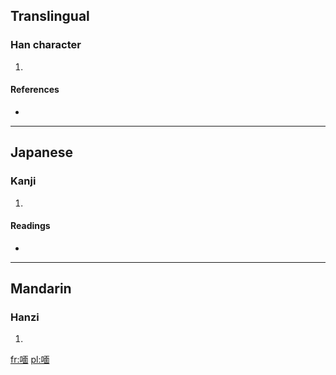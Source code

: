 ==Translingual==

===Han character===
{{Han char|rn=30|rad=口|as=09|sn=12|four=6106<sub>0</sub>|canj=口一田中 (RMWL)}}

# {{defn|Han|sort=口09}}

====References====
* {{Han ref|kx=0198.260|dkj=03942|dj=0420.140|hdz=10652.050|uh=5595|ud=21909|bh=D879|bd=55417}}

----

==Japanese==

===Kanji===
{{ja-kanji|grade=|rs=口09}}

# {{defn|Japanese|sort=口09}}

====Readings====
* {{ja-readings|on=[[べん]] (ben), [[めん]] (men)|kun=}}

----

==Mandarin==

===Hanzi===
{{cmn-hanzi|pin=[[hé]] ([[he2]]), [[miǎn]] ([[mian3]]), [[xuǎn]] ([[xuan3]]), [[yuán]] ([[yuan2]])|wg=ho<sup>2</sup>, mien<sup>3</sup>, hsüan<sup>3</sup>, yüan<sup>2</sup>}}

# {{defn|Mandarin|sort=口09}}

[[fr:喕]]
[[pl:喕]]